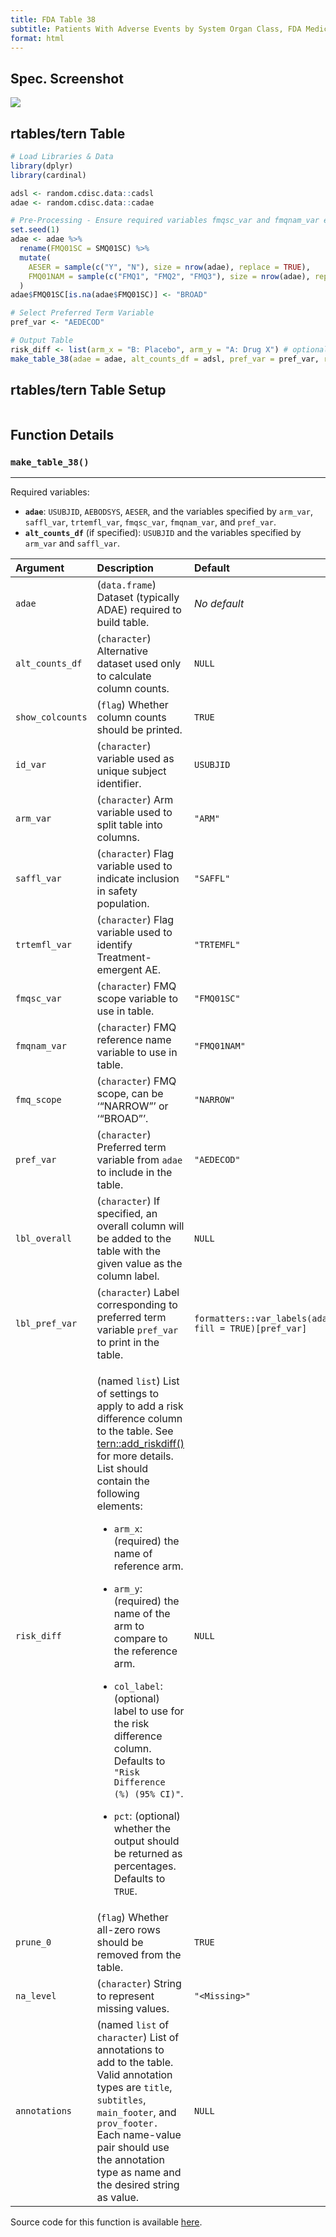 ```yaml
---
title: FDA Table 38
subtitle: Patients With Adverse Events by System Organ Class, FDA Medical Query (Broad) and Preferred Term, Safety Population, Pooled Analysis (or Trial X)
format: html
---
```


::: panel-tabset
## Spec. Screenshot

![](../assets/images/screenshots/table_38.png){fig-align="center"}

## rtables/tern Table

```r
# Load Libraries & Data
library(dplyr)
library(cardinal)

adsl <- random.cdisc.data::cadsl
adae <- random.cdisc.data::cadae

# Pre-Processing - Ensure required variables fmqsc_var and fmqnam_var exist in adae
set.seed(1)
adae <- adae %>%
  rename(FMQ01SC = SMQ01SC) %>%
  mutate(
    AESER = sample(c("Y", "N"), size = nrow(adae), replace = TRUE),
    FMQ01NAM = sample(c("FMQ1", "FMQ2", "FMQ3"), size = nrow(adae), replace = TRUE)
  )
adae$FMQ01SC[is.na(adae$FMQ01SC)] <- "BROAD"

# Select Preferred Term Variable
pref_var <- "AEDECOD"

# Output Table
risk_diff <- list(arm_x = "B: Placebo", arm_y = "A: Drug X") # optional
make_table_38(adae = adae, alt_counts_df = adsl, pref_var = pref_var, risk_diff = risk_diff)
```

## rtables/tern Table Setup

```r
```

## Function Details

### `make_table_38()`

------------------------------------------------------------------------

Required variables:

-   **`adae`**: `USUBJID`, `AEBODSYS`, `AESER`, and the variables specified by `arm_var`, `saffl_var`, `trtemfl_var`, `fmqsc_var`, `fmqnam_var`, and `pref_var`.
-   **`alt_counts_df`** (if specified): `USUBJID` and the variables specified by `arm_var` and `saffl_var`.

+------------------+--------------------------------------------------------------------------------------------------------------------------------------------------------------------------------------------------------------------------------------------------------------+--------------------------------------------------------+
| Argument         | Description                                                                                                                                                                                                                                                  | Default                                                |
+:=================+:=============================================================================================================================================================================================================================================================+:=======================================================+
| `adae`           | (`data.frame`) Dataset (typically ADAE) required to build table.                                                                                                                                                                                             | *No default*                                           |
+------------------+--------------------------------------------------------------------------------------------------------------------------------------------------------------------------------------------------------------------------------------------------------------+--------------------------------------------------------+
| `alt_counts_df`  | (`character`) Alternative dataset used only to calculate column counts.                                                                                                                                                                                      | `NULL`                                                 |
+------------------+--------------------------------------------------------------------------------------------------------------------------------------------------------------------------------------------------------------------------------------------------------------+--------------------------------------------------------+
| `show_colcounts` | (`flag`) Whether column counts should be printed.                                                                                                                                                                                                            | `TRUE`                                                 |
+------------------+--------------------------------------------------------------------------------------------------------------------------------------------------------------------------------------------------------------------------------------------------------------+--------------------------------------------------------+
| `id_var        ` | (`character`) variable used as unique subject identifier.                                                                                                                                                                                                    | `USUBJID`                                              |
+------------------+--------------------------------------------------------------------------------------------------------------------------------------------------------------------------------------------------------------------------------------------------------------+--------------------------------------------------------+
| `arm_var`        | (`character`) Arm variable used to split table into columns.                                                                                                                                                                                                 | `"ARM"`                                                |
+------------------+--------------------------------------------------------------------------------------------------------------------------------------------------------------------------------------------------------------------------------------------------------------+--------------------------------------------------------+
| `saffl_var`      | (`character`) Flag variable used to indicate inclusion in safety population.                                                                                                                                                                                 | `"SAFFL"`                                              |
+------------------+--------------------------------------------------------------------------------------------------------------------------------------------------------------------------------------------------------------------------------------------------------------+--------------------------------------------------------+
| `trtemfl_var`    | (`character`) Flag variable used to identify Treatment-emergent AE.                                                                                                                                                                                          | `"TRTEMFL"`                                            |
+------------------+--------------------------------------------------------------------------------------------------------------------------------------------------------------------------------------------------------------------------------------------------------------+--------------------------------------------------------+
| `fmqsc_var`      | (`character`) FMQ scope variable to use in table.                                                                                                                                                                                                            | `"FMQ01SC"`                                            |
+------------------+--------------------------------------------------------------------------------------------------------------------------------------------------------------------------------------------------------------------------------------------------------------+--------------------------------------------------------+
| `fmqnam_var`     | (`character`) FMQ reference name variable to use in table.                                                                                                                                                                                                   | `"FMQ01NAM"`                                           |
+------------------+--------------------------------------------------------------------------------------------------------------------------------------------------------------------------------------------------------------------------------------------------------------+--------------------------------------------------------+
| `fmq_scope`      | (`character`) FMQ scope, can be '"NARROW"' or '"BROAD"'.                                                                                                                                                                                                     | `"NARROW"`                                             |
+------------------+--------------------------------------------------------------------------------------------------------------------------------------------------------------------------------------------------------------------------------------------------------------+--------------------------------------------------------+
| `pref_var`       | (`character`) Preferred term variable from `adae` to include in the table.                                                                                                                                                                                   | `"AEDECOD"`                                            |
+------------------+--------------------------------------------------------------------------------------------------------------------------------------------------------------------------------------------------------------------------------------------------------------+--------------------------------------------------------+
| `lbl_overall`    | (`character`) If specified, an overall column will be added to the table with the given value as the column label.                                                                                                                                           | `NULL`                                                 |
+------------------+--------------------------------------------------------------------------------------------------------------------------------------------------------------------------------------------------------------------------------------------------------------+--------------------------------------------------------+
| `lbl_pref_var`   | (`character`) Label corresponding to preferred term variable `pref_var` to print in the table.                                                                                                                                                               | `formatters::var_labels(adae, fill = TRUE)[pref_var]`  |
+------------------+--------------------------------------------------------------------------------------------------------------------------------------------------------------------------------------------------------------------------------------------------------------+--------------------------------------------------------+
| `risk_diff`      | (named `list`) List of settings to apply to add a risk difference column to the table. See [tern::add_riskdiff()](https://insightsengineering.github.io/tern/main/reference/add_riskdiff.html) for more details. List should contain the following elements: | `NULL`                                                 |
|                  |                                                                                                                                                                                                                                                              |                                                        |
|                  | -   `arm_x`: (required) the name of reference arm.                                                                                                                                                                                                           |                                                        |
|                  |                                                                                                                                                                                                                                                              |                                                        |
|                  | -   `arm_y`: (required) the name of the arm to compare to the reference arm.                                                                                                                                                                                 |                                                        |
|                  |                                                                                                                                                                                                                                                              |                                                        |
|                  | -   `col_label`: (optional) label to use for the risk difference column. Defaults to `"Risk Difference (%) (95% CI)"`.                                                                                                                                       |                                                        |
|                  |                                                                                                                                                                                                                                                              |                                                        |
|                  | -   `pct`: (optional) whether the output should be returned as percentages. Defaults to `TRUE`.                                                                                                                                                              |                                                        |
+------------------+--------------------------------------------------------------------------------------------------------------------------------------------------------------------------------------------------------------------------------------------------------------+--------------------------------------------------------+
| `prune_0`        | (`flag`) Whether all-zero rows should be removed from the table.                                                                                                                                                                                             | `TRUE`                                                 |
+------------------+--------------------------------------------------------------------------------------------------------------------------------------------------------------------------------------------------------------------------------------------------------------+--------------------------------------------------------+
| `na_level`       | (`character`) String to represent missing values.                                                                                                                                                                                                            | `"<Missing>"`                                          |
+------------------+--------------------------------------------------------------------------------------------------------------------------------------------------------------------------------------------------------------------------------------------------------------+--------------------------------------------------------+
| `annotations`    | (named `list` of `character`) List of annotations to add to the table. Valid annotation types are `title`, `subtitles`, `main_footer`, and `prov_footer.` Each name-value pair should use the annotation type as name and the desired string as value.       | `NULL`                                                 |
+------------------+--------------------------------------------------------------------------------------------------------------------------------------------------------------------------------------------------------------------------------------------------------------+--------------------------------------------------------+

Source code for this function is available [here](https://github.com/pharmaverse/cardinal/blob/main/R/fda-table_38.R).
:::
